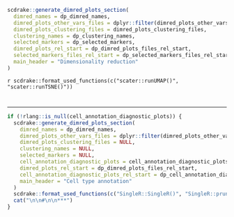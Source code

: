 ```r
scdrake::generate_dimred_plots_section(
  dimred_names = dp_dimred_names,
  dimred_plots_other_vars_files = dplyr::filter(dimred_plots_other_vars_files, type == "other_vars"),
  dimred_plots_clustering_files = dimred_plots_clustering_files,
  clustering_names = dp_clustering_names,
  selected_markers = dp_selected_markers,
  dimred_plots_rel_start = dp_dimred_plots_files_rel_start,
  selected_markers_files_rel_start = dp_selected_markers_files_rel_start,
  main_header = "Dimensionality reduction"
)
```

`r scdrake::format_used_functions(c("scater::runUMAP()", "scater::runTSNE()"))`

#

***

```r
if (!rlang::is_null(cell_annotation_diagnostic_plots)) {
  scdrake::generate_dimred_plots_section(
    dimred_names = dp_dimred_names,
    dimred_plots_other_vars_files = dplyr::filter(dimred_plots_other_vars_files, type == "cell_annotation"),
    dimred_plots_clustering_files = NULL,
    clustering_names = NULL,
    selected_markers = NULL,
    cell_annotation_diagnostic_plots = cell_annotation_diagnostic_plots,
    dimred_plots_rel_start = dp_dimred_plots_files_rel_start,
    cell_annotation_diagnostic_plots_rel_start = dp_cell_annotation_diagnostic_plots_rel_start,
    main_header = "Cell type annotation"
  )
  scdrake::format_used_functions(c("SingleR::SingleR()", "SingleR::pruneScores()", "SingleR::plotDeltaDistribution()"), do_cat = TRUE)
  cat("\n\n#\n\n***")
}
```
